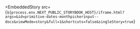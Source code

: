 
<EmbeddedStory
  src={`${process.env.NEXT_PUBLIC_STORYBOOK_HOST}/iframe.html?args=&id=primitive-dates-monthpickerinput--docs&viewMode=story&full=1&shortcuts=false&singleStory=true`}
></EmbeddedStory>